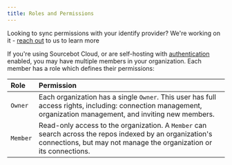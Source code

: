 ```yaml
---
title: Roles and Permissions
---
```


<Note>Looking to sync permissions with your identify provider? We're working on it - [reach out](https://www.sourcebot.dev/contact) to us to learn more</Note>

If you're using Sourcebot Cloud, or are self-hosting with [authentication](/self-hosting/more/authentication) enabled, you may have multiple members in your organization. Each
member has a role which defines their permissions:

| Role | Permission |
| :--- | :--------- |
| `Owner` | Each organization has a single `Owner`. This user has full access rights, including: connection management, organization management, and inviting new members. |
| `Member` | Read-only access to the organization. A `Member` can search across the repos indexed by an organization's connections, but may not manage the organization or its connections. |